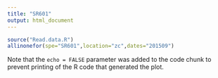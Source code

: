 ```yaml
---
title: "SR601"
output: html_document
---
```


```r
source("Read.data.R")
allinonefor(spe="SR601",location="zc",dates="201509")
```

Note that the `echo = FALSE` parameter was added to the code chunk to prevent printing of the R code that generated the plot.
